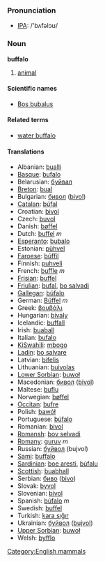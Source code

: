 === Pronunciation ===
*[[w:IPA|IPA]]: /'bʌfəlɔʊ/

=== Noun ===

'''buffalo'''

# [[animal]]

====Scientific names====
*[[Bos bubalus]]

==== Related terms ====
*[[water buffalo]]

==== Translations ====

*Albanian: [[bualli]]
*[[Basque]]: [[bufalo]]
*Belarusian: [[буйвал]]
*[[Breton]]: [[bual]]
*Bulgarian: [[бивол]] ([[bivol]])
*[[Catalan]]: [[búfal]]
*Croatian: [[bivol]]
*Czech: [[buvol]]
*Danish: [[bøffel]]
*Dutch: [[buffel]] ''m''
*[[Esperanto]]: [[bubalo]]
*Estonian: [[pühvel]]
*[[Faroese]]: [[búffil]]
*Finnish: [[puhveli]]
*French: [[buffle]] ''m''
*[[Frisian]]: [[buffel]]
*[[Friulian]]: [[bufal]], [[bo salvadi]]
*[[Gallegan]]: [[búfalo]]
*German: [[Büffel]] ''m''
*Greek: [[βουβάλι]]
*Hungarian: [[bivaly]]
*Icelandic: [[buffall]]
*Irish: [[buaball]]
*Italian: [[bufalo]]
*[[KiSwahili]]: [[mbogo]]
*[[Ladin]]: [[bo salvare]]
*Latvian: [[bifelis]]
*Lithuanian: [[buivolas]]
*[[Lower Sorbian]]: [[buwoł]]
*Macedonian: [[бивол]] ([[bivol]])
*Maltese: [[buflu]]
*Norwegian: [[bøffel]]
*[[Occitan]]: [[bufre]]
*Polish: [[bawół]]
*Portuguese: [[búfalo]]
*Romanian: [[bivol]]
*[[Romansh]]: [[bov selvadi]]
*[[Romany]]: [[guruv]] ''m''
*Russian: [[буйвол]] (bujvol)
*[[Sami]]: [[buffalo]]
*[[Sardinian]]: [[boe aresti]], [[búfalu]]
*[[Scottish]]: [[buabhall]]
*Serbian: [[биво]] ([[bivo]])
*Slovak: [[byvol]]
*Slovenian: [[bivol]]
*Spanish: [[búfalo]] ''m''
*Swedish: [[buffel]]
*Turkish: [[kara sığır]]
*Ukrainian: [[буйвол]] ([[bujvol]])
*[[Upper Sorbian]]: [[buwoł]]
*Welsh: [[byfflo]]

[[Category:English mammals]]
